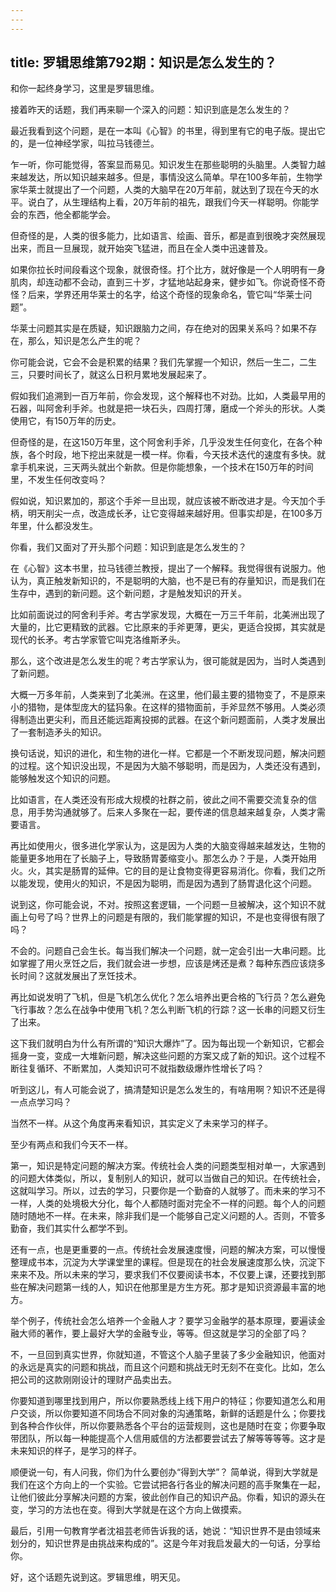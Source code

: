 ```yaml
---
---
---
```

title: 罗辑思维第792期：知识是怎么发生的？
---

和你一起终身学习，这里是罗辑思维。

接着昨天的话题，我们再来聊一个深入的问题：知识到底是怎么发生的？

最近我看到这个问题，是在一本叫《心智》的书里，得到里有它的电子版。提出它的，是一位神经学家，叫拉马钱德兰。

乍一听，你可能觉得，答案显而易见。知识发生在那些聪明的头脑里。人类智力越来越发达，所以知识越来越多。但是，事情没这么简单。早在100多年前，生物学家华莱士就提出了一个问题，人类的大脑早在20万年前，就达到了现在今天的水平。说白了，从生理结构上看，20万年前的祖先，跟我们今天一样聪明。你能学会的东西，他全都能学会。

但奇怪的是，人类的很多能力，比如语言、绘画、音乐，都是直到很晚才突然展现出来，而且一旦展现，就开始突飞猛进，而且在全人类中迅速普及。

如果你拉长时间段看这个现象，就很奇怪。打个比方，就好像是一个人明明有一身肌肉，却连动都不会动，直到三十岁，才猛地站起身来，健步如飞。你说奇怪不奇怪？后来，学界还用华莱士的名字，给这个奇怪的现象命名，管它叫“华莱士问题”。

华莱士问题其实是在质疑，知识跟脑力之间，存在绝对的因果关系吗？如果不存在，那么，知识是怎么产生的呢？

你可能会说，它会不会是积累的结果？我们先掌握一个知识，然后一生二，二生三，只要时间长了，就这么日积月累地发展起来了。

假如我们追溯到一百万年前，你会发现，这个解释也不对劲。比如，人类最早用的石器，叫阿舍利手斧。也就是把一块石头，四周打薄，磨成一个斧头的形状。人类使用它，有150万年的历史。

但奇怪的是，在这150万年里，这个阿舍利手斧，几乎没发生任何变化，在各个种族，各个时段，地下挖出来就是一模一样。你看，今天技术迭代的速度有多快。就拿手机来说，三天两头就出个新款。但是你能想象，一个技术在150万年的时间里，不发生任何改变吗？

假如说，知识累加的，那这个手斧一旦出现，就应该被不断改进才是。今天加个手柄，明天削尖一点，改造成长矛，让它变得越来越好用。但事实却是，在100多万年里，什么都没发生。

你看，我们又面对了开头那个问题：知识到底是怎么发生的？

在《心智》这本书里，拉马钱德兰教授，提出了一个解释。我觉得很有说服力。他认为，真正触发新知识的，不是聪明的大脑，也不是已有的存量知识，而是我们在生存中，遇到的新问题。这个新问题，才是触发知识的开关。

比如前面说过的阿舍利手斧。考古学家发现，大概在一万三千年前，北美洲出现了大量的，比它更精致的武器。它比原来的手斧更薄，更尖，更适合投掷，其实就是现代的长矛。考古学家管它叫克洛维斯矛头。

那么，这个改进是怎么发生的呢？考古学家认为，很可能就是因为，当时人类遇到了新问题。

大概一万多年前，人类来到了北美洲。在这里，他们最主要的猎物变了，不是原来小的猎物，是体型庞大的猛犸象。在这样的猎物面前，手斧显然不够用。人类必须得制造出更尖利，而且还能远距离投掷的武器。在这个新问题面前，人类才发展出了一套制造矛头的知识。

换句话说，知识的进化，和生物的进化一样。它都是一个不断发现问题，解决问题的过程。这个知识没出现，不是因为大脑不够聪明，而是因为，人类还没有遇到，能够触发这个知识的问题。

比如语言，在人类还没有形成大规模的社群之前，彼此之间不需要交流复杂的信息，用手势沟通就够了。后来人多聚在一起，要传递的信息越来越复杂，人类才需要语言。

再比如使用火，很多进化学家认为，这是因为人类的大脑变得越来越发达，生物的能量更多地用在了长脑子上，导致肠胃萎缩变小。那怎么办？于是，人类开始用火。火，其实是肠胃的延伸。它的目的是让食物变得更容易消化。你看，我们之所以能发现，使用火的知识，不是因为聪明，而是因为遇到了肠胃退化这个问题。

说到这，你可能会说，不对。按照这套逻辑，一个问题一旦被解决，这个知识不就画上句号了吗？世界上的问题是有限的，我们能掌握的知识，不是也变得很有限了吗？

不会的。问题自己会生长。每当我们解决一个问题，就一定会引出一大串问题。比如掌握了用火烹饪之后，我们就会进一步想，应该是烤还是煮？每种东西应该烧多长时间？这就发展出了烹饪技术。

再比如说发明了飞机，但是飞机怎么优化？怎么培养出更合格的飞行员？怎么避免飞行事故？怎么在战争中使用飞机？怎么判断飞机的行踪？这一长串的问题又衍生了出来。

这下我们就明白为什么有所谓的“知识大爆炸”了。因为每出现一个新知识，它都会摇身一变，变成一大堆新问题，解决这些问题的方案又成了新的知识。这个过程不断往复循环、不断累加，人类知识可不就指数级爆炸性增长了吗？

听到这儿，有人可能会说了，搞清楚知识是怎么发生的，有啥用啊？知识不还是得一点点学习吗？

当然不一样。从这个角度再来看知识，其实定义了未来学习的样子。

至少有两点和我们今天不一样。

第一，知识是特定问题的解决方案。传统社会人类的问题类型相对单一，大家遇到的问题大体类似，所以，复制别人的知识，就可以当做自己的知识。在传统社会，这就叫学习。所以，过去的学习，只要你是一个勤奋的人就够了。而未来的学习不一样，人类的处境极大分化，每个人都随时面对完全不一样的问题。每个人的问题随时随地不一样。在未来，除非我们是一个能够自己定义问题的人。否则，不管多勤奋，我们其实什么都学不到。

还有一点，也是更重要的一点。传统社会发展速度慢，问题的解决方案，可以慢慢整理成书本，沉淀为大学课堂里的课程。但是现在的社会发展速度那么快，沉淀下来来不及。所以未来的学习，要求我们不仅要阅读书本，不仅要上课，还要找到那些在解决问题第一线的人，知识在他那里是方生方死。那才是知识资源最丰富的地方。

举个例子，传统社会怎么培养一个金融人才？要学习金融学的基本原理，要遍读金融大师的著作，要上最好大学的金融专业，等等。但这就是学习的全部了吗？

不，一旦回到真实世界，你就知道，不管这个人脑子里装了多少金融知识，他面对的永远是真实的问题和挑战，而且这个问题和挑战无时无刻不在变化。比如，怎么把公司的这款刚刚设计的理财产品卖出去。

你要知道到哪里找到用户，所以你要熟悉线上线下用户的特征；你要知道怎么和用户交谈，所以你要知道不同场合不同对象的沟通策略，新鲜的话题是什么；你要找到各种合作伙伴，所以你要熟悉各个平台的运营规则，这也是随时在变；你要争取带团队，所以每一种能提高个人信用威信的方法都要尝试去了解等等等等。这才是未来知识的样子，是学习的样子。

顺便说一句，有人问我，你们为什么要创办“得到大学”？ 简单说，得到大学就是我们在这个方向上的一个实验。它尝试把各行各业的解决问题的高手聚集在一起，让他们彼此分享解决问题的方案，彼此创作自己的知识产品。你看，知识的源头在变，学习的方法也在变。得到大学就是在这个方向上做摸索。

最后，引用一句教育学者沈祖芸老师告诉我的话，她说：“知识世界不是由领域来划分的，知识世界是由挑战来构成的”。这是今年对我启发最大的一句话，分享给你。

好，这个话题先说到这。罗辑思维，明天见。

